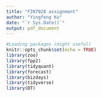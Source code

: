 ```yaml
---
title: "FIN7028 assignment"
author: "Yingfeng Ku"
date: "`r Sys.Date()`"
output: pdf_document
---
```


```r
#Loading packages (might useful)
knitr::opts_chunk$set(echo = TRUE)
library(zoo)
library(fpp2)
library(tidyquant)
library(forecast)
library(bizdays)
library(tidyverse)
library(DT)
```

